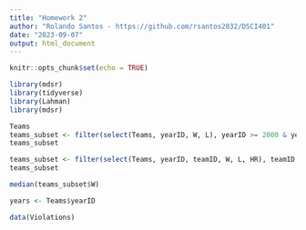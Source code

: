 ```yaml
---
title: "Homework 2"
author: "Rolando Santos - https://github.com/rsantos2032/DSCI401"
date: "2023-09-07"
output: html_document
---
```


```r
knitr::opts_chunk$set(echo = TRUE)
```

```r
library(mdsr)
library(tidyverse)
library(Lahman)
library(mdsr)
```

```r
Teams
teams_subset <- filter(select(Teams, yearID, W, L), yearID >= 2000 & yearID <= 2009)
teams_subset
```

```r
teams_subset <- filter(select(Teams, yearID, teamID, W, L, HR), teamID == "CHN" & HR >= 200)
teams_subset
```

```r
median(teams_subset$W)
```

```r
years <- Teams$yearID

```

```r
data(Violations)
```

